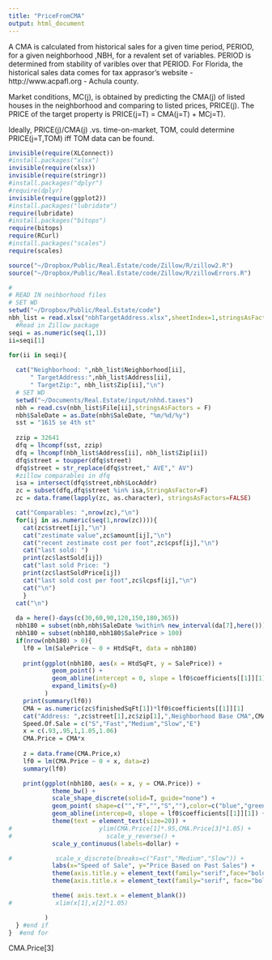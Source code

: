 ```yaml
---
title: "PriceFromCMA"
output: html_document
---
```

A CMA is calculated from historical sales for a given time period, PERIOD, for a given neighborhood ,NBH, for a revalent set of variables.  PERIOD is determined from stability of varibles over that PERIOD.  For Florida, the historical sales data comes for tax apprasor's website - http://www.acpafl.org - Achula county.

Market conditions, MC(j), is obtained by predicting the CMA(j) of listed houses in the neighborhood and comparing to listed prices,   PRICE(j). The PRICE of the target property is 
PRICE(j=T) = CMA(j=T) + MCj=T).

Ideally, PRICE(j)/CMA(j) .vs. time-on-market, TOM, could determine
PRICE(j=T,TOM)
iff TOM data can be found.

```r

invisible(require(XLConnect))
#install.packages("xlsx")
invisible(require(xlsx))
invisible(require(stringr))
#install.packages("dplyr")
#require(dplyr)
invisible(require(ggplot2))
#install.packages("lubridate")
require(lubridate)
#install.packages("bitops")
require(bitops)
require(RCurl)
#install.packages("scales")
require(scales)
```


```r

source("~/Dropbox/Public/Real.Estate/code/Zillow/R/zillow2.R")
source("~/Dropbox/Public/Real.Estate/code/Zillow/R/zillowErrors.R")

#
# READ IN neihborhood files 
# SET WD
setwd("~/Dropbox/Public/Real.Estate/code")
nbh_list = read.xlsx("nbhTargetAddress.xlsx",sheetIndex=1,stringsAsFactors = F)
  #Read in Zillow package
seqi = as.numeric(seq(1,1))
ii=seqi[1]

for(ii in seqi){
  
  cat("Neighborhood: ",nbh_list$Neighborhood[ii],
      " TargetAddress:",nbh_list$Address[ii],
      " TargetZip:", nbh_list$Zip[ii],"\n")
  # SET WD
  setwd("~/Documents/Real.Estate/input/nhhd.taxes")
  nbh = read.csv(nbh_list$File[ii],stringsAsFactors = F)
  nbh$SaleDate = as.Date(nbh$SaleDate, "%m/%d/%y")
  sst = "1615 se 4th st"
  
  zzip = 32641
  dfq = lhcompf(sst, zzip)  
  dfq = lhcompf(nbh_list$Address[ii], nbh_list$Zip[ii])
  dfq$street = toupper(dfq$street)
  dfq$street = str_replace(dfq$street," AVE"," AV")
  #zillow comparables in dfq
  isa = intersect(dfq$street,nbh$LocAddr)
  zc = subset(dfq,dfq$street %in% isa,StringAsFactor=F)
  zc = data.frame(lapply(zc, as.character), stringsAsFactors=FALSE)

  cat("Comparables: ",nrow(zc),"\n")
  for(ij in as.numeric(seq(1,nrow(zc)))){
    cat(zc$street[ij],"\n")
    cat("zestimate value",zc$amount[ij],"\n")
    cat("recent zestimate cost per foot",zc$cpsf[ij],"\n")
    cat("last sold: ")
    print(zc$lastSold[ij])
    cat("last sold Price: ")
    print(zc$lastSoldPrice[ij])
    cat("last sold cost per foot",zc$lcpsf[ij],"\n")
    cat("\n")
    }
  cat("\n")
  
  da = here()-days(c(30,60,90,120,150,180,365))
  nbh180 = subset(nbh,nbh$SaleDate %within% new_interval(da[7],here()))
  nbh180 = subset(nbh180,nbh180$SalePrice > 100)
  if(nrow(nbh180) > 0){
    lf0 = lm(SalePrice ~ 0 + HtdSqFt, data = nbh180)
    
    print(ggplot(nbh180, aes(x = HtdSqFt, y = SalePrice)) +
            geom_point() +
            geom_abline(intercept = 0, slope = lf0$coefficients[[1]][1]) + 
            expand_limits(y=0)
          )
    print(summary(lf0))
    CMA = as.numeric(zc$finishedSqFt[1])*lf0$coefficients[[1]][1]
    cat("Address: ",zc$street[1],zc$zip[1],",Neighborhood Base CMA",CMA,"\n")
    Speed.Of.Sale = c("S","Fast","Medium","Slow","E")
    x = c(.93,.95,1,1.05,1.06)
    CMA.Price = CMA*x
   
    z = data.frame(CMA.Price,x)
    lf0 = lm(CMA.Price ~ 0 + x, data=z)
    summary(lf0)

    print(ggplot(nbh180, aes(x = x, y = CMA.Price)) +
            theme_bw() +
            scale_shape_discrete(solid=T, guide="none") +
            geom_point( shape=c("","F","","S",""),color=c("blue","green","blue","red","blue"),size=20)  +
            geom_abline(intercep=0, slope = lf0$coefficients[[1]][1]) + 
            theme(text = element_text(size=20)) +
#                        ylim(CMA.Price[1]*.95,CMA.Price[3]*1.05) +
#                          scale_y_reverse() +
            scale_y_continuous(labels=dollar) +

#            scale_x_discrete(breaks=c("Fast","Medium","Slow")) +
            labs(x="Speed of Sale", y="Price Based on Past Sales") +
            theme(axis.title.y = element_text(family="serif",face="bold",size=20,angle=90,vjust=0.25)) +
            theme(axis.title.x = element_text(family="serif", face="bold",size=20,angle=00,hjust=0.54, vjust=0)) +

            theme( axis.text.x = element_blank()) 
#            xlim(x[1],x[2]*1.05) 

          )
  } #end if
}  #end for

```

CMA.Price[3]
